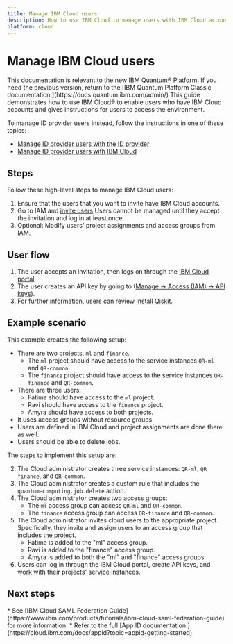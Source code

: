 ```yaml
---
title: Manage IBM Cloud users
description: How to use IBM Cloud to manage users with IBM Cloud accounts
platform: cloud
---
```


# Manage IBM Cloud users
<Admonition type="note">
This documentation is relevant to the new IBM Quantum&reg; Platform. If you need the previous version, return to the [IBM Quantum Platform Classic documentation.](https://docs.quantum.ibm.com/admin/)
</Admonition>
This guide demonstrates how to use IBM Cloud&reg; to enable users who have IBM Cloud accounts and gives instructions for users to access the environment.

To manage ID provider users instead, follow the instructions in one of these topics:

* [Manage ID provider users with the ID provider](/guides/manage-appid-id-provider)
* [Manage ID provider users with IBM Cloud](/guides/manage-appid-cloud)

## Steps

Follow these high-level steps to manage IBM Cloud users:

1. Ensure that the users that you want to invite have IBM Cloud accounts.
2. Go to IAM and [invite users](https://cloud.ibm.com/iam/users/invite_users)
   <Admonition type="note">
   Users cannot be managed until they accept the invitation and log in at least once.
   </Admonition>
3. Optional: Modify users' project assignments and access groups from [IAM.](https://cloud.ibm.com/iam/users)


<span id="user-org"></span>
## User flow

1. The user accepts an invitation, then logs on through the [IBM Cloud portal](https://cloud.ibm.com/).
2. The user creates an API key by going to ([Manage → Access (IAM) → API keys](https://cloud.ibm.com/iam/apikeys)).
3. For further information, users can review [Install Qiskit.](/guides/install-qiskit)

<span id="steps-cloud-org"></span>
## Example scenario

This example creates the following setup:

* There are two projects, `ml` and `finance`.
   * The `ml` project should have access to the service instances `QR-ml` and `QR-common`.
   * The `finance` project should have access to the service instances `QR-finance` and `QR-common`.
* There are three users:
   * Fatima should have access to the `ml` project.
   * Ravi should have access to the `finance` project.
   * Amyra should have access to both projects.
* It uses access groups without resource groups.
* Users are defined in IBM Cloud and project assignments are done there as well.
* Users should be able to delete jobs.

The steps to implement this setup are:

2. The Cloud administrator creates three service instances: `QR-ml`, `QR finance`, and `QR-common`.
3. The Cloud administrator creates a custom rule that includes the `quantum-computing.job.delete` action.
1. The Cloud administrator creates two access groups:
   * The `ml` access group can access `QR-ml` and `QR-common`.
   * The `finance` access group can access `QR-finance` and `QR-common`.
1. The Cloud administrator invites cloud users to the appropriate project. Specifically, they invite and assign users to an access group that includes the project.
   * Fatima is added to the "ml" access group.
   * Ravi is added to the "finance" access group.
   * Amyra is added to both the "ml" and "finance" access groups.
1. Users can log in through the IBM Cloud portal, create API keys, and work with their projects' service instances.

## Next steps

<Admonition type="tip" title="Recommendations">
   * See [IBM Cloud SAML Federation Guide](https://www.ibm.com/products/tutorials/ibm-cloud-saml-federation-guide) for more information.
   * Refer to the full [App ID documentation.](https://cloud.ibm.com/docs/appid?topic=appid-getting-started)
</Admonition>
